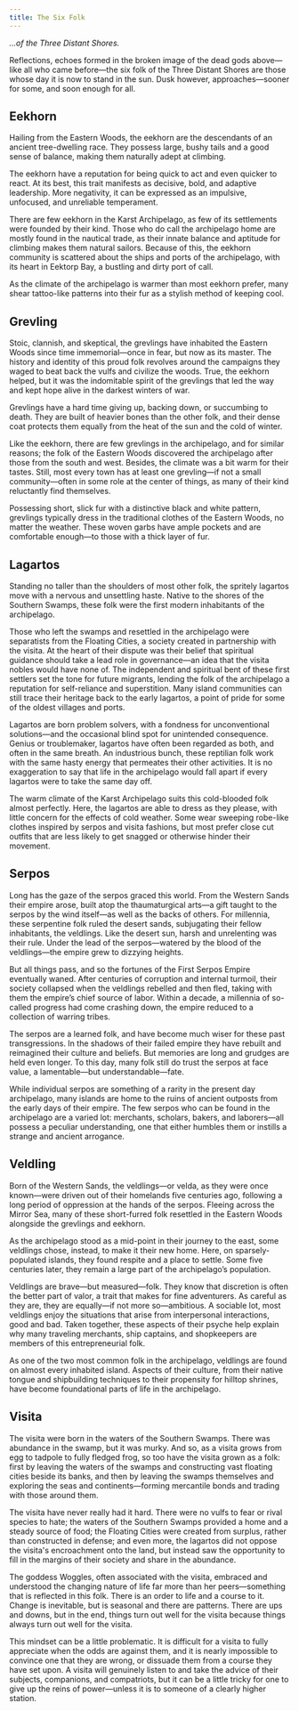 ```yaml
---
title: The Six Folk
---
```


_...of the Three Distant Shores._

Reflections, echoes formed in the broken image of the dead gods above—like all who came before—the six folk of the Three Distant Shores are those whose day it is now to stand in the sun. Dusk however, approaches—sooner for some, and soon enough for all.

## Eekhorn

Hailing from the Eastern Woods, the eekhorn are the descendants of an ancient tree-dwelling race. They possess large, bushy tails and a good sense of balance, making them naturally adept at climbing.

The eekhorn have a reputation for being quick to act and even quicker to react. At its best, this trait manifests as decisive, bold, and adaptive leadership. More negativity, it can be expressed as an impulsive, unfocused, and unreliable temperament.

There are few eekhorn in the Karst Archipelago, as few of its settlements were founded by their kind. Those who do call the archipelago home are mostly found in the nautical trade, as their innate balance and aptitude for climbing makes them natural sailors. Because of this, the eekhorn community is scattered about the ships and ports of the archipelago, with its heart in Eektorp Bay, a bustling and dirty port of call.

As the climate of the archipelago is warmer than most eekhorn prefer, many shear tattoo-like patterns into their fur as a stylish method of keeping cool.

## Grevling

Stoic, clannish, and skeptical, the grevlings have inhabited the Eastern Woods since time immemorial—once in fear, but now as its master. The history and identity of this proud folk revolves around the campaigns they waged to beat back the vulfs and civilize the woods. True, the eekhorn helped, but it was the indomitable spirit of the grevlings that led the way and kept hope alive in the darkest winters of war.

Grevlings have a hard time giving up, backing down, or succumbing to death. They are built of heavier bones than the other folk, and their dense coat protects them equally from the heat of the sun and the cold of winter.

Like the eekhorn, there are few grevlings in the archipelago, and for similar reasons; the folk of the Eastern Woods discovered the archipelago after those from the south and west. Besides, the climate was a bit warm for their tastes. Still, most every town has at least one grevling—if not a small community—often in some role at the center of things, as many of their kind reluctantly find themselves.

Possessing short, slick fur with a distinctive black and white pattern, grevlings typically dress in the traditional clothes of the Eastern Woods, no matter the weather. These woven garbs have ample pockets and are comfortable enough—to those with a thick layer of fur.

## Lagartos

Standing no taller than the shoulders of most other folk, the spritely lagartos move with a nervous and unsettling haste. Native to the shores of the Southern Swamps, these folk were the first modern inhabitants of the archipelago.

Those who left the swamps and resettled in the archipelago were separatists from the Floating Cities, a society created in partnership with the visita. At the heart of their dispute was their belief that spiritual guidance should take a lead role in governance—an idea that the visita nobles would have none of. The independent and spiritual bent of these first settlers set the tone for future migrants, lending the folk of the archipelago a reputation for self-reliance and superstition. Many island communities can still trace their heritage back to the early lagartos, a point of pride for some of the oldest villages and ports.

Lagartos are born problem solvers, with a fondness for unconventional solutions—and the occasional blind spot for unintended consequence. Genius or troublemaker, lagartos have often been regarded as both, and often in the same breath. An industrious bunch, these reptilian folk work with the same hasty energy that permeates their other activities. It is no exaggeration to say that life in the archipelago would fall apart if every lagartos were to take the same day off.

The warm climate of the Karst Archipelago suits this cold-blooded folk almost perfectly. Here, the lagartos are able to dress as they please, with little concern for the effects of cold weather. Some wear sweeping robe-like clothes inspired by serpos and visita fashions, but most prefer close cut outfits that are less likely to get snagged or otherwise hinder their movement.

## Serpos

Long has the gaze of the serpos graced this world. From the Western Sands their empire arose, built atop the thaumaturgical arts—a gift taught to the serpos by the wind itself—as well as the backs of others. For millennia, these serpentine folk ruled the desert sands, subjugating their fellow inhabitants, the veldlings. Like the desert sun, harsh and unrelenting was their rule. Under the lead of the serpos—watered by the blood of the veldlings—the empire grew to dizzying heights.

But all things pass, and so the fortunes of the First Serpos Empire eventually waned. After centuries of corruption and internal turmoil, their society collapsed when the veldlings rebelled and then fled, taking with them the empire’s chief source of labor. Within a decade, a millennia of so-called progress had come crashing down, the empire reduced to a collection of warring tribes.

The serpos are a learned folk, and have become much wiser for these past transgressions. In the shadows of their failed empire they have rebuilt and reimagined their culture and beliefs. But memories are long and grudges are held even longer. To this day, many folk still do trust the serpos at face value, a lamentable—but understandable—fate.

While individual serpos are something of a rarity in the present day archipelago, many islands are home to the ruins of ancient outposts from the early days of their empire. The few serpos who can be found in the archipelago are a varied lot: merchants, scholars, bakers, and laborers—all possess a peculiar understanding, one that either humbles them or instills a strange and ancient arrogance.

## Veldling

Born of the Western Sands, the veldlings—or velda, as they were once known—were driven out of their homelands five centuries ago, following a long period of oppression at the hands of the serpos. Fleeing across the Mirror Sea, many of these short-furred folk resettled in the Eastern Woods alongside the grevlings and eekhorn.

As the archipelago stood as a mid-point in their journey to the east, some veldlings chose, instead, to make it their new home. Here, on sparsely-populated islands, they found respite and a place to settle. Some five centuries later, they remain a large part of the archipelago’s population.

Veldlings are brave—but measured—folk. They know that discretion is often the better part of valor, a trait that makes for fine adventurers. As careful as they are, they are equally—if not more so—ambitious. A sociable lot, most veldlings enjoy the situations that arise from interpersonal interactions, good and bad. Taken together, these aspects of their psyche help explain why many traveling merchants, ship captains, and shopkeepers are members of this entrepreneurial folk.

As one of the two most common folk in the archipelago, veldlings are found on almost every inhabited island. Aspects of their culture, from their native tongue and shipbuilding techniques to their propensity for hilltop shrines, have become foundational parts of life in the archipelago.

## Visita

The visita were born in the waters of the Southern Swamps. There was abundance in the swamp, but it was murky. And so, as a visita grows from egg to tadpole to fully fledged frog, so too have the visita grown as a folk: first by leaving the waters of the swamps and constructing vast floating cities beside its banks, and then by leaving the swamps themselves and exploring the seas and continents—forming mercantile bonds and trading with those around them.

The visita have never really had it hard. There were no vulfs to fear or rival species to hate; the waters of the Southern Swamps provided a home and a steady source of food; the Floating Cities were created from surplus, rather than constructed in defense; and even more, the lagartos did not oppose the visita's encroachment onto the land, but instead saw the opportunity to fill in the margins of their society and share in the abundance.

The goddess Woggles, often associated with the visita, embraced and understood the changing nature of life far more than her peers—something that is reflected in this folk. There is an order to life and a course to it. Change is inevitable, but is seasonal and there are patterns. There are ups and downs, but in the end, things turn out well for the visita because things always turn out well for the visita.

This mindset can be a little problematic. It is difficult for a visita to fully appreciate when the odds are against them, and it is nearly impossible to convince one that they are wrong, or dissuade them from a course they have set upon. A visita will genuinely listen to and take the advice of their subjects, companions, and compatriots, but it can be a little tricky for one to give up the reins of power—unless it is to someone of a clearly higher station.

